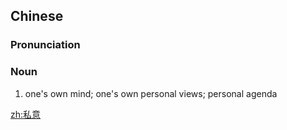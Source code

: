 ==Chinese==
{{zh-forms}}

===Pronunciation===
{{zh-pron
|m=sīyì
|cat=n
}}

===Noun===
{{zh-noun}}

# {{lb|zh|literary}} one's own mind; one's own personal views; personal agenda

[[zh:私意]]